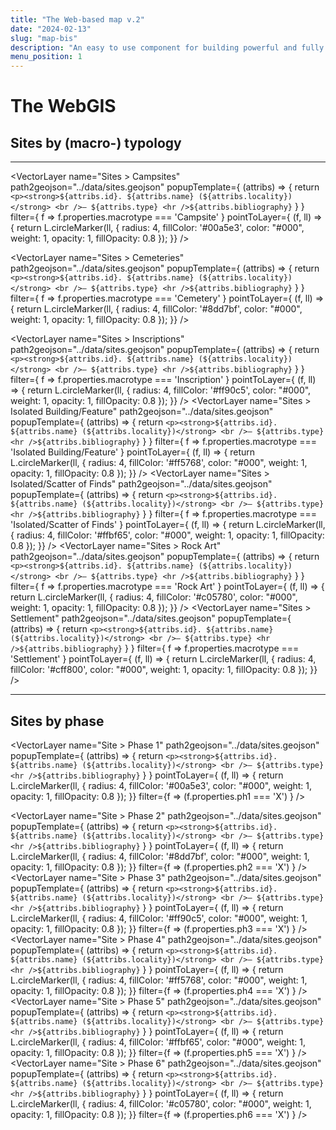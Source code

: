 ```yaml
---
title: "The Web-based map v.2"
date: "2024-02-13"
slug: "map-bis"
description: "An easy to use component for building powerful and fully customizable maps"
menu_position: 1
---
```



# The WebGIS


## Sites by (macro-) typology

---




<MapComp
  height="600px"
  path2geojson="../data/toponimi.geojson"
  center= "24.173,32.911,9"
  baseLayers="EsriSatellite, EsriTopo, OSM">
  
  <VectorLayer 
    name="Sites > Campsites"
    path2geojson="../data/sites.geojson"
    popupTemplate={
      (attribs) => { return `<p><strong>${attribs.id}. ${attribs.name} (${attribs.locality})</strong>
      <br />— ${attribs.type}
      <hr />${attribs.bibliography}` }
    }
    filter={ f => f.properties.macrotype === 'Campsite' }
    pointToLayer={
      (f, ll) => {
      return L.circleMarker(ll, {
          radius: 4,
          fillColor: '#00a5e3',
          color: "#000",
          weight: 1,
          opacity: 1,
          fillOpacity: 0.8
        });
      }}
  />

  <VectorLayer 
    name="Sites > Cemeteries"
    path2geojson="../data/sites.geojson"
    popupTemplate={
      (attribs) => { return `<p><strong>${attribs.id}. ${attribs.name} (${attribs.locality})</strong>
      <br />— ${attribs.type}
      <hr />${attribs.bibliography}` }
    }
    filter={ f => f.properties.macrotype === 'Cemetery' }
    pointToLayer={
      (f, ll) => {
      return L.circleMarker(ll, {
          radius: 4,
          fillColor: '#8dd7bf',
          color: "#000",
          weight: 1,
          opacity: 1,
          fillOpacity: 0.8
        });
      }}
  />
  
  <VectorLayer 
    name="Sites > Inscriptions"
    path2geojson="../data/sites.geojson"
    popupTemplate={
      (attribs) => { return `<p><strong>${attribs.id}. ${attribs.name} (${attribs.locality})</strong>
      <br />— ${attribs.type}
      <hr />${attribs.bibliography}` }
    }
    filter={ f => f.properties.macrotype === 'Inscription' }
    pointToLayer={
      (f, ll) => {
      return L.circleMarker(ll, {
          radius: 4,
          fillColor: '#ff90c5',
          color: "#000",
          weight: 1,
          opacity: 1,
          fillOpacity: 0.8
        });
      }}
  />
  <VectorLayer 
    name="Sites > Isolated Building/Feature"
    path2geojson="../data/sites.geojson"
    popupTemplate={
      (attribs) => { return `<p><strong>${attribs.id}. ${attribs.name} (${attribs.locality})</strong>
      <br />— ${attribs.type}
      <hr />${attribs.bibliography}` }
    }
    filter={ f => f.properties.macrotype === 'Isolated Building/Feature' }
    pointToLayer={
      (f, ll) => {
      return L.circleMarker(ll, {
          radius: 4,
          fillColor: '#ff5768',
          color: "#000",
          weight: 1,
          opacity: 1,
          fillOpacity: 0.8
        });
      }}
  />
  <VectorLayer 
    name="Sites > Isolated/Scatter of Finds"
    path2geojson="../data/sites.geojson"
    popupTemplate={
      (attribs) => { return `<p><strong>${attribs.id}. ${attribs.name} (${attribs.locality})</strong>
      <br />— ${attribs.type}
      <hr />${attribs.bibliography}` }
    }
    filter={ f => f.properties.macrotype === 'Isolated/Scatter of Finds' }
    pointToLayer={
      (f, ll) => {
      return L.circleMarker(ll, {
          radius: 4,
          fillColor: '#ffbf65',
          color: "#000",
          weight: 1,
          opacity: 1,
          fillOpacity: 0.8
        });
      }}
  />
  <VectorLayer 
    name="Sites > Rock Art"
    path2geojson="../data/sites.geojson"
    popupTemplate={
      (attribs) => { return `<p><strong>${attribs.id}. ${attribs.name} (${attribs.locality})</strong>
      <br />— ${attribs.type}
      <hr />${attribs.bibliography}` }
    }
    filter={ f => f.properties.macrotype === 'Rock Art' }
    pointToLayer={
      (f, ll) => {
      return L.circleMarker(ll, {
          radius: 4,
          fillColor: '#c05780',
          color: "#000",
          weight: 1,
          opacity: 1,
          fillOpacity: 0.8
        });
      }}
  />
  <VectorLayer 
    name="Sites > Settlement"
    path2geojson="../data/sites.geojson"
    popupTemplate={
      (attribs) => { return `<p><strong>${attribs.id}. ${attribs.name} (${attribs.locality})</strong>
      <br />— ${attribs.type}
      <hr />${attribs.bibliography}` }
    }
    filter={ f => f.properties.macrotype === 'Settlement' }
    pointToLayer={
      (f, ll) => {
      return L.circleMarker(ll, {
          radius: 4,
          fillColor: '#cff800',
          color: "#000",
          weight: 1,
          opacity: 1,
          fillOpacity: 0.8
        });
      }}
  />

  
</MapComp>

---

## Sites by phase

<MapComp
  height="600px"
  path2geojson="../data/toponimi.geojson"
  center= "24.173,32.911,9"
  baseLayers="EsriSatellite, EsriTopo, OSM">
  
  <VectorLayer 
    name="Site > Phase 1"
    path2geojson="../data/sites.geojson"
    popupTemplate={
      (attribs) => { return `<p><strong>${attribs.id}. ${attribs.name} (${attribs.locality})</strong>
      <br />— ${attribs.type}
      <hr />${attribs.bibliography}` }
    }
    pointToLayer={
      (f, ll) => {
        return L.circleMarker(ll, {
          radius: 4,
          fillColor: '#00a5e3',
          color: "#000",
          weight: 1,
          opacity: 1,
          fillOpacity: 0.8
        });
      }}
      filter={f => (f.properties.ph1 === 'X') }
  />

  <VectorLayer 
    name="Site > Phase 2"
    path2geojson="../data/sites.geojson"
    popupTemplate={
      (attribs) => { return `<p><strong>${attribs.id}. ${attribs.name} (${attribs.locality})</strong>
      <br />— ${attribs.type}
      <hr />${attribs.bibliography}` }
    }
    pointToLayer={
      (f, ll) => {
        return L.circleMarker(ll, {
          radius: 4,
          fillColor: '#8dd7bf',
          color: "#000",
          weight: 1,
          opacity: 1,
          fillOpacity: 0.8
        });
      }}
      filter={f => (f.properties.ph2 === 'X') }
  />
  <VectorLayer 
    name="Site > Phase 3"
    path2geojson="../data/sites.geojson"
    popupTemplate={
      (attribs) => { return `<p><strong>${attribs.id}. ${attribs.name} (${attribs.locality})</strong>
      <br />— ${attribs.type}
      <hr />${attribs.bibliography}` }
    }
    pointToLayer={
      (f, ll) => {
        return L.circleMarker(ll, {
          radius: 4,
          fillColor: '#ff90c5',
          color: "#000",
          weight: 1,
          opacity: 1,
          fillOpacity: 0.8
        });
      }}
      filter={f => (f.properties.ph3 === 'X') }
  />
  <VectorLayer 
    name="Site > Phase 4"
    path2geojson="../data/sites.geojson"
    popupTemplate={
      (attribs) => { return `<p><strong>${attribs.id}. ${attribs.name} (${attribs.locality})</strong>
      <br />— ${attribs.type}
      <hr />${attribs.bibliography}` }
    }
    pointToLayer={
      (f, ll) => {
        return L.circleMarker(ll, {
          radius: 4,
          fillColor: '#ff5768',
          color: "#000",
          weight: 1,
          opacity: 1,
          fillOpacity: 0.8
        });
      }}
      filter={f => (f.properties.ph4 === 'X') }
  />
  <VectorLayer 
    name="Site > Phase 5"
    path2geojson="../data/sites.geojson"
    popupTemplate={
      (attribs) => { return `<p><strong>${attribs.id}. ${attribs.name} (${attribs.locality})</strong>
      <br />— ${attribs.type}
      <hr />${attribs.bibliography}` }
    }
    pointToLayer={
      (f, ll) => {
        return L.circleMarker(ll, {
          radius: 4,
          fillColor: '#ffbf65',
          color: "#000",
          weight: 1,
          opacity: 1,
          fillOpacity: 0.8
        });
      }}
      filter={f => (f.properties.ph5 === 'X') }
  />
  <VectorLayer 
    name="Site > Phase 6"
    path2geojson="../data/sites.geojson"
    popupTemplate={
      (attribs) => { return `<p><strong>${attribs.id}. ${attribs.name} (${attribs.locality})</strong>
      <br />— ${attribs.type}
      <hr />${attribs.bibliography}` }
    }
    pointToLayer={
      (f, ll) => {
        return L.circleMarker(ll, {
          radius: 4,
          fillColor: '#c05780',
          color: "#000",
          weight: 1,
          opacity: 1,
          fillOpacity: 0.8
        });
      }}
      filter={f => (f.properties.ph6 === 'X') }
  />

</MapComp>
  